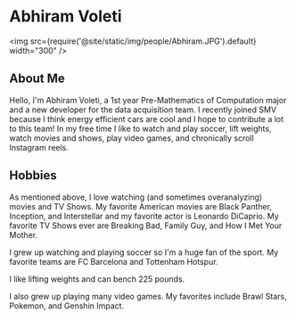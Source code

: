 # Abhiram Voleti

<img src={require('@site/static/img/people/Abhiram.JPG').default} width="300" />

## About Me
Hello, I'm Abhiram Voleti, a 1st year Pre-Mathematics of Computation major and a new developer for the data acquisition team.
I recently joined SMV because I think energy efficient cars are cool and I hope to contribute a lot to this team!
In my free time I like to watch and play soccer, lift weights, watch movies and shows, play 
video games, and chronically scroll Instagram reels.  

## Hobbies
As mentioned above, I love watching (and sometimes overanalyzing) movies and TV Shows. My favorite American movies are Black Panther, Inception, and Interstellar and my favorite
actor is Leonardo DiCaprio. My favorite TV Shows ever are Breaking Bad, Family Guy, and How I Met Your Mother. 

I grew up watching and playing soccer so I'm a huge fan of the sport. My favorite teams are FC Barcelona and Tottenham Hotspur. 

I like lifting weights and can bench 225 pounds. 

I also grew up playing many video games. My favorites include Brawl Stars, Pokemon, and Genshin Impact. 
